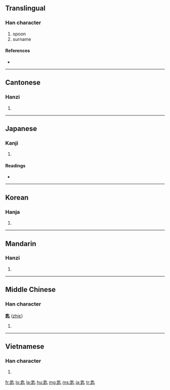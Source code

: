 ==Translingual==

===Han character===
{{Han char|rn=21|rad=匕|as=09|sn=11|four=6180<sub>1</sub>|canj=日人心 (AOP)|ids=⿺[[是]][[匕]]}}

# spoon
# surname

====References====
* {{Han ref|kx=0153.050|dkj=02590|dj=0344.200|hdz=10263.020|uh=5319|ud=21273|bh=B0CD|bd=45261}}

----

==Cantonese==

===Hanzi===
{{yue-hanzi|jyut=|y=chi4, si4}}

# {{defn|Cantonese|sort=匕09}}

----

==Japanese==

===Kanji===
{{ja-kanji|grade=|rs=匕09}}

# {{defn|Japanese}}

====Readings====
* {{ja-readings|on=[[し]] (shi), [[じ]] (ji)|kun=[[さじ]] (saji)}}

----

==Korean==

===Hanja===
{{ko-hanja|hangeul=시|rv=si|mr=si}}

# {{defn|Korean|sort=匕09}}

----

==Mandarin==

===Hanzi===
{{cmn-hanzi|pin=[[chí]] ([[chi2]])|wg=ch'ih<sup>2</sup>}}

# {{defn|Mandarin|sort=匕09}}

----

==Middle Chinese==

===Han character===
'''匙''' ([[zhiɛ]])

# {{defn|Middle Chinese|sort=匕09}}

----

==Vietnamese==

===Han character===
{{vi-hantu|[[thi]], [[thìa]], [[thì]], [[chuỷ]]|rs=匕09}}

# {{defn|Vietnamese|sort=匕09}}

[[fr:匙]]
[[lo:匙]]
[[la:匙]]
[[hu:匙]]
[[mg:匙]]
[[ms:匙]]
[[ja:匙]]
[[tr:匙]]